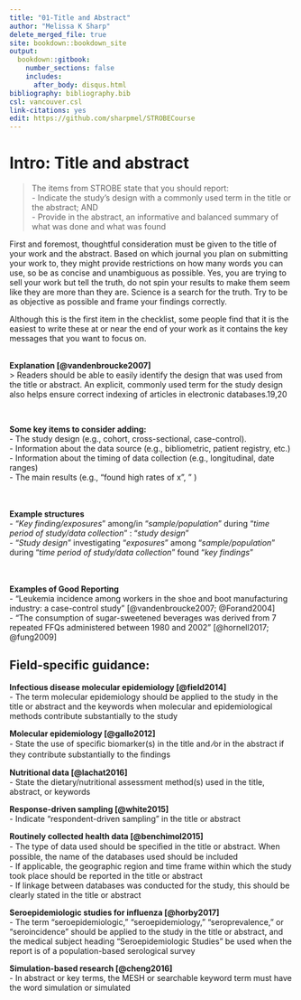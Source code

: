 ---
title: "01-Title and Abstract"
author: "Melissa K Sharp"
delete_merged_file: true
site: bookdown::bookdown_site
output:
  bookdown::gitbook:
    number_sections: false 
    includes: 
      after_body: disqus.html
bibliography: bibliography.bib
csl: vancouver.csl
link-citations: yes
edit: https://github.com/sharpmel/STROBECourse
---

# Intro: Title and abstract 
> The items from STROBE state that you should report:    
- Indicate the study’s design with a commonly used term in the title or the abstract; AND    
- Provide in the abstract, an informative and balanced summary of what was done and what was found  
  
First and foremost, thoughtful consideration must be given to the title of your work and the abstract. 
Based on which journal you plan on submitting your work to, they might provide restrictions on how many words you can use, so be as concise and unambiguous as possible. Yes, you are trying to sell your work but tell the truth, do not spin your results to make them seem like they are more than they are. Science is a search for the truth. Try to be as objective as possible and frame your findings correctly.   

Although this is the first item in the checklist, some people find that it is the easiest to write these at or near the end of your work as it contains the key messages that you want to focus on.   
</br>

**Explanation [@vandenbroucke2007]**</br>
> Readers should be able to easily identify the design that was used from the title or abstract. An explicit, commonly used term for the study design also helps ensure correct indexing of articles in electronic databases.19,20 

</br>

**Some key items to consider adding:**  
- The study design (e.g., cohort, cross-sectional, case-control).   
- Information about the data source (e.g., bibliometric, patient registry, etc.)  
- Information about the timing of data collection (e.g., longitudinal, date ranges)  
- The main results (e.g., "found high rates of x", " )  
</br>
</br>

**Example structures**  
  - "*Key finding/exposures*" among/in "*sample/population*" during "*time period of study/data collection*" : "*study design*"  
  - "*Study design*" investigating "*exposures*" among "*sample/population*" during "*time period of study/data collection*" found "*key findings*"    
</br>
</br>

**Examples of Good Reporting**   
- "Leukemia incidence among workers in the shoe and boot manufacturing industry: a case-control study" [@vandenbroucke2007; @Forand2004]  
- “The consumption of sugar-sweetened beverages was derived from 7 repeated FFQs administered between 1980 and 2002” [@hornell2017; @fung2009]
</p>
</p>

<h2> Field-specific guidance:</h2>
**Infectious disease molecular epidemiology [@field2014]**   
-	The term molecular epidemiology should be applied to the study in the title or abstract and the keywords when molecular and epidemiological methods contribute substantially to the study  
  
**Molecular epidemiology [@gallo2012]**   
- State the use of speciﬁc biomarker(s) in the title and ⁄or in the abstract if they contribute substantially to the ﬁndings

**Nutritional data [@lachat2016]**  
-	State the dietary/nutritional assessment method(s) used in the title, abstract, or keywords    

**Response-driven sampling [@white2015]**  
-	Indicate “respondent-driven sampling” in the title or abstract 

**Routinely collected health data [@benchimol2015]**  
-	The type of data used should be speciﬁed in the title or abstract. When possible, the name of the databases used should be included    
-	If applicable, the geographic region and time frame within which the study took place should be reported in the title or abstract    
-	If linkage between databases was conducted for the study, this should be clearly stated in the title or abstract 

**Seroepidemiologic studies for influenza [@horby2017]**  
- The term “seroepidemiologic,” “seroepidemiology,” “seroprevalence,” or “seroincidence” should be applied to the study in the title or abstract, and the medical subject heading “Seroepidemiologic Studies” be used when the report is of a population-based serological survey  

**Simulation-based research [@cheng2016]**  
- In abstract or key terms, the MESH or searchable keyword term must have the word simulation or simulated 